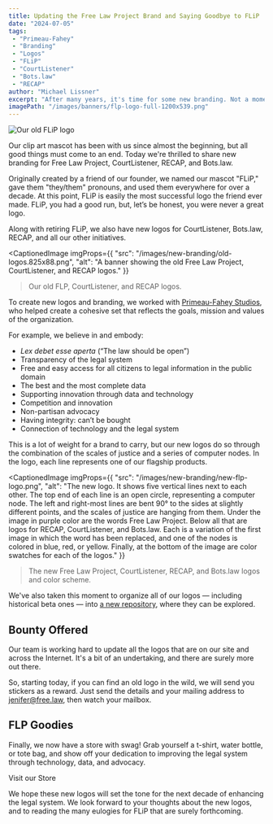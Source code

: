 ```yaml
---
title: Updating the Free Law Project Brand and Saying Goodbye to FLiP
date: "2024-07-05"
tags:
 - "Primeau-Fahey"
 - "Branding"
 - "Logos"
 - "FLiP"
 - "CourtListener"
 - "Bots.law"
 - "RECAP"
author: "Michael Lissner"
excerpt: "After many years, it's time for some new branding. Not a moment too soon."
imagePath: "/images/banners/flp-logo-full-1200x539.png"
---
```


<div className="left-image or right-image">
  <img src="/images/new-branding/free-law-square-150x150.png"
       alt="Our old FLiP logo"
       className="img-responsive"/>
</div>

<p className="lead">Our clip art mascot has been with us since almost the beginning, but all good things must come to an end. Today we're thrilled to share new branding for Free Law Project, CourtListener, RECAP, and Bots.law.</p>

Originally created by a friend of our founder, we named our mascot "FLiP," gave them "they/them" pronouns, and used them everywhere for over a decade. At this point, FLiP is easily the most successful logo the friend ever made. FLiP, you had a good run, but, let’s be honest, you were never a great logo.

Along with retiring FLiP, we also have new logos for CourtListener, Bots.law, RECAP, and all our other initiatives.

<CaptionedImage 
  imgProps={{
    "src": "/images/new-branding/old-logos.825x88.png",
    "alt": "A banner showing the old Free Law Project, CourtListener, and RECAP logos."
  }}
>Our old FLP, CourtListener, and RECAP logos.</CaptionedImage>

To create new logos and branding, we worked with [Primeau-Fahey Studios][ph], who helped create a cohesive set that reflects the goals, mission and values of the organization. 

For example, we believe in and embody:

 - *Lex debet esse aperta* (“The law should be open”)
 - Transparency of the legal system
 - Free and easy access for all citizens to legal information in the public domain
 - The best and the most complete data
 - Supporting innovation through data and technology
 - Competition and innovation
 - Non-partisan advocacy
 - Having integrity: can’t be bought
 - Connection of technology and the legal system

This is a lot of weight for a brand to carry, but our new logos do so through the combination of the scales of justice and a series of computer nodes. In the logo, each line represents one of our flagship products.

<CaptionedImage 
  imgProps={{
    "src": "/images/new-branding/new-flp-logo.png",
    "alt": "The new logo. It shows five vertical lines next to each other. The top end of each line is an open circle, representing a computer node. The left and right-most lines are bent 90° to the sides at slightly different points, and the scales of justice are hanging from them. Under the image in purple color are the words Free Law Project. Below all that are logos for RECAP, CourtListener, and Bots.law. Each is a variation of the first image in which the word has been replaced, and one of the nodes is colored in blue, red, or yellow. Finally, at the bottom of the image are color swatches for each of the logos."
  }}
>The new Free Law Project, CourtListener, RECAP, and Bots.law logos and color scheme.</CaptionedImage>

We've also taken this moment to organize all of our logos — including historical beta ones — into [a new repository][logos], where they can be explored.

[logos]: https://github.com/freelawproject/logos/

## Bounty Offered

Our team is working hard to update all the logos that are on our site and across the Internet. It's a bit of an undertaking, and there are surely more out there. 

So, starting today, if you can find an old logo in the wild, we will send you stickers as a reward. Just send the details and your mailing address to jenifer@free.law, then watch your mailbox.


## FLP Goodies

Finally, we now have a store with swag! Grab yourself a t-shirt, water bottle, or tote bag, and show off your dedication to improving the legal system through technology, data, and advocacy.

<p className="text-center">
  <PurpleButton href="https://shop.printyourcause.com/campaigns/free-law-project---for-sales" size="lg">Visit our Store</PurpleButton>
</p>

We hope these new logos will set the tone for the next decade of enhancing the legal system. We look forward to your thoughts about the new logos, and to reading the many eulogies for FLiP that are surely forthcoming.


[ph]: http://primeaufahey.com/